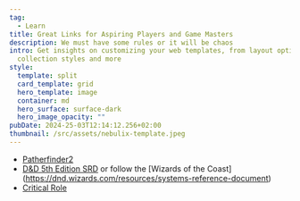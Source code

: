 ---
tag:
  - Learn
title: Great Links for Aspiring Players and Game Masters
description: We must have some rules or it will be chaos
intro: Get insights on customizing your web templates, from layout options to
  collection styles and more
style:
  template: split
  card_template: grid
  hero_template: image
  container: md
  hero_surface: surface-dark
  hero_image_opacity: ""
pubDate: 2024-25-03T12:14:12.256+02:00
thumbnail: /src/assets/nebulix-template.jpeg
---

* [Patherfinder2](https://2e.aonprd.com/PlayersGuide.aspx)
* [D&D 5th Edition SRD](https://www.5esrd.com/) or follow the [Wizards of the Coast] (https://dnd.wizards.com/resources/systems-reference-document)
* [Critical Role](https://critrole.com/)